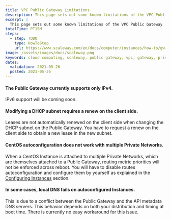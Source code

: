 ```yaml
---
title: VPC Public Gateway Limitations
description: This page sets out some known limitations of the VPC Public Gateway
excerpt: |
  This page sets out some known limitations of the VPC Public Gateway
totalTime: PT15M
steps:
  - step: TODO
    type: HowToStep
    url: https://www.scaleway.com/en/docs/computer/instances/how-to/gw-limitations
image: /assets/images/docs/scaleway.png
keywords: cloud computing, scaleway, public gateway, vpc, gateway, private network, troubleshooting
dates:
  validation: 2021-05-26
  posted: 2021-05-26
---
```


#### The Public Gateway currently supports only IPv4.

IPv6 support will be coming soon.

#### Modifying a DHCP subnet requires a renew on the client side.

Leases are not automatically renewed on the client side when changing the DHCP subnet on the Public Gateway. You have to request a renew on the client side to obtain a new lease in the new subnet.

#### CentOS autoconfiguration does not work with multiple Private Networks.

When a CentOS Instance is attached to multiple Private Networks, which are themselves attached to a Public Gateway, routing metric priorities will not be enforced across reboot. You will have to disable routes autoconfiguration and configure them by yourself as explained in the [Configuring Instances](/network/vpc/how-to/configure-instances-public-gw#how-to-take-advantage-of-auto-configuration) section.

#### In some cases, local DNS fails on autoconfigured Instances.

This is due to a conflict between the Public Gateway and the API metadata DNS servers. This behavior depends on both your distribution and timing at boot time. There is currently no easy workaround for this issue.